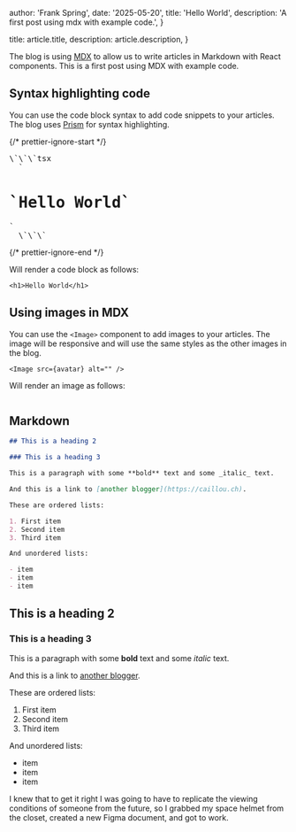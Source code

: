 
  author: 'Frank Spring',
  date: '2025-05-20',
  title: 'Hello World',
  description: 'A first post using mdx with example code.',
}

  title: article.title,
  description: article.description,
}


The blog is using [MDX](https://mdxjs.com/) to allow us to write articles in Markdown with React components.
This is a first post using MDX with example code.

## Syntax highlighting code

You can use the code block syntax to add code snippets to your articles. The blog uses [Prism](https://prismjs.com/) for syntax highlighting.

{/* prettier-ignore-start */}
<pre>\`\`\`tsx
  `<h1>`Hello World`</h1>`
  \`\`\`</pre>
{/* prettier-ignore-end */}

Will render a code block as follows:

```tsx
<h1>Hello World</h1>
```

## Using images in MDX

You can use the `<Image>` component to add images to your articles. The image will be responsive and will use the same styles as the other images in the blog.

```tsx
<Image src={avatar} alt="" />
```

Will render an image as follows:

<Image src={avatar} alt="" />

## Markdown

```md
## This is a heading 2

### This is a heading 3

This is a paragraph with some **bold** text and some _italic_ text.

And this is a link to [another blogger](https://caillou.ch).

These are ordered lists:

1. First item
2. Second item
3. Third item

And unordered lists:

- item
- item
- item
```

## This is a heading 2

### This is a heading 3

This is a paragraph with some **bold** text and some _italic_ text.

And this is a link to [another blogger](https://caillou.ch).

These are ordered lists:

1. First item
2. Second item
3. Third item

And unordered lists:

- item
- item
- item

I knew that to get it right I was going to have to replicate the viewing conditions of someone from the future, so I grabbed my space helmet from the closet, created a new Figma document, and got to work.
